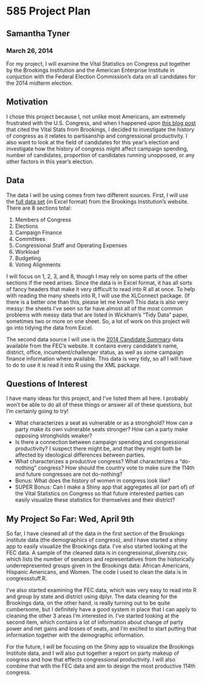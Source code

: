 585 Project Plan
========================================================
Samantha Tyner
--------------------------------------------------------
### March 26, 2014
For my project, I will examine the Vital Statistics on Congress put together by the Brookings Institution and the American Enterprise Institute in conjuction with the Federal Election Commission's data on all candidates for the 2014 midterm election.   

Motivation
--------------------------------------------------------
I chose this project because I, not unlike most Americans, am extremely frustrated with the U.S. Congress, and when I happened upon [this blog post](http://wonkviz.tumblr.com/post/74277939647/connecting-the-dots-between-partisanship-and-gridlock) that cited the Vital Stats from Brookings, I decided to investigate the history of congress as it relates to partisanship and congressional productivity. I also want to look at the field of candidates for this year's election and investigate how the history of congress might affect campaign spending, number of candidates, proportion of candidates running unopposed, or any other factors in this year's election. 

Data
--------------------------------------------------------
The data I will be using comes from two different sources. First, I will use the [full data set](http://www.brookings.edu/research/reports/2013/07/vital-statistics-congress-political-polarization-voting-alignments-mann-ornstein) (in Excel format) from the Brookings Institution's website. There are 8 sections total: 

1. Members of Congress 
2. Elections
3. Campaign Finance
4. Committees
5. Congressional Staff and Operating Expenses
6. Workload 
7. Budgeting
8. Voting Alignments 

I will focus on 1, 2, 3, and 8, though I may rely on some parts of the other sections if the need arises. Since the data is in Excel format, it has all sorts of fancy headers that make it very difficult to read into R all at once. To help with reading the many sheets into R, I will use the XLConnect package. (If there is a better one than this, please let me know!) This data is also very messy: the sheets I've seen so far have almost all of the most common problems with messy data that are listed in Wickham's "Tidy Data" paper, sometimes two or more on one sheet. So, a lot of work on this project will go into tidying the data from Excel. 

The second data source I will use is the [2014 Candidate Summary](http://www.fec.gov/data/CandidateSummary.do) data available from the FEC's website. It contains every candidate's name, district, office, incumbent/challenger status, as well as some campaign finance information where available.  This data is very tidy, so all I will have to do to use it is read it into R using the XML package.   

Questions of Interest
--------------------------------------------------------
I have many ideas for this project, and I've listed them all here. I probably won't be able to do all of these things or answer all of these questions, but I'm certainly going to try!

* What characterizes a seat as vulnerable or as a stronghold? How can a party make its own vulnerable seats stronger? How can a party make opposing strongholds weaker?
* Is there a connection between campaign spending and congressional productivity? I suspect there might be, and that they might both be affected by ideological differences between parties.
* What characterizes a productive congress? What characterizes a "do-nothing" congress? How should the country vote to make sure the 114th and future congresses are not do-nothing?
* Bonus: What does the history of women in congress look like?
* SUPER Bonus: Can I make a Shiny app that aggregates all (or part of) of the Vital Statistics on Congress so that future interested parties can easily visualize these statistics for themselves and their district? 

My Project So Far: Wed, April 9th
--------------------------------------------------------
So far, I have cleaned all of the data in the first section of the Brookings institute data (the demographics of congress), and I have started a shiny app to easily visualize the Brookings data.  I've also started looking at the FEC data. A sample of the cleaned data is in congressional_diversity.csv, which lists the number of senators and representatives from the historically underrepresented groups given in the Brookings data: African Americans, Hispanic Americans, and Women.  The code I used to clean the data is in congressstuff.R. 

I've also started examining the FEC data, which was very easy to read into R and group by state and district using dplyr. The data cleaning for the Brookings data, on the other hand, is really turning out to be quite cumbersome, but I definitely have a good system in place that I can apply to cleaning the other 3 areas I'm interested in. I've started looking at the second item, which contains a lot of information about change of party power and net gains and losses of seats, and I'm excited to start putting that information together with the demographic information.  

For the future, I will be focusing on the Shiny app to visualize the Brookings Institute data, and I will also put together a report on party makeup of congress and how that effects congressional productivity. I will also combine that with the FEC data and aim to design the most productive 114th congress.   